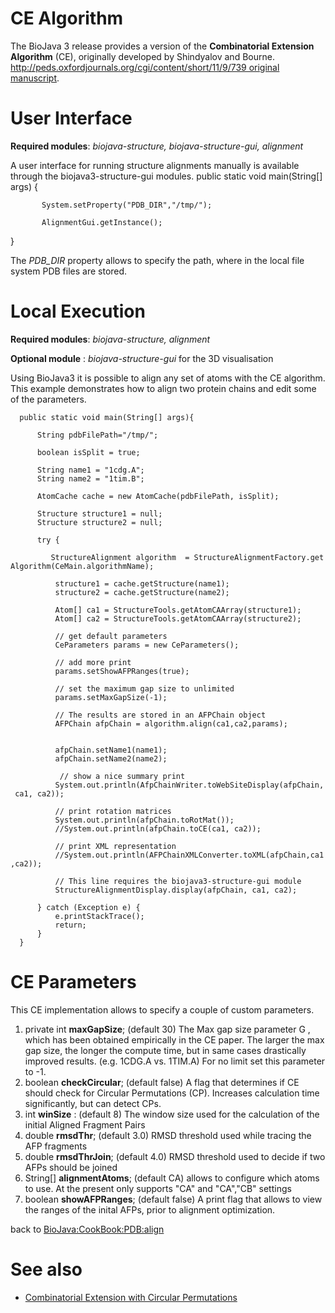 =CE Algorithm=

The BioJava 3 release provides a version of the '''Combinatorial Extension Algorithm''' (CE), originally developed by Shindyalov and Bourne.  [[http://peds.oxfordjournals.org/cgi/content/short/11/9/739 original manuscript]].

=User Interface=

'''Required modules''': ''biojava-structure, biojava-structure-gui, alignment''

A user interface for running structure alignments manually is available through the biojava3-structure-gui modules.
<java>
public static void main(String[] args) {
		System.setProperty("PDB_DIR","/tmp/");
	
		AlignmentGui.getInstance();
}
</java>

The ''PDB_DIR'' property allows to specify the path, where in the local file system PDB files are stored.

=Local Execution=

'''Required modules''': ''biojava-structure,  alignment''

'''Optional module''' : ''biojava-structure-gui'' for the 3D visualisation

Using BioJava3 it is possible to align any set of atoms with the CE algorithm. This example demonstrates how to align two protein chains and edit some of the parameters.

<java>

   public static void main(String[] args){
       
       String pdbFilePath="/tmp/";
       
       boolean isSplit = true;
            
       String name1 = "1cdg.A";
       String name2 = "1tim.B";
       
       AtomCache cache = new AtomCache(pdbFilePath, isSplit);
               
       Structure structure1 = null;
       Structure structure2 = null;

       try {

          StructureAlignment algorithm  = StructureAlignmentFactory.getAlgorithm(CeMain.algorithmName);
          
           structure1 = cache.getStructure(name1);
           structure2 = cache.getStructure(name2);
           
           Atom[] ca1 = StructureTools.getAtomCAArray(structure1);
           Atom[] ca2 = StructureTools.getAtomCAArray(structure2);
           
           // get default parameters
           CeParameters params = new CeParameters();
           
           // add more print
           params.setShowAFPRanges(true);
           
           // set the maximum gap size to unlimited 
           params.setMaxGapSize(-1);
           
           // The results are stored in an AFPChain object           
           AFPChain afpChain = algorithm.align(ca1,ca2,params);            

           afpChain.setName1(name1);
           afpChain.setName2(name2);

            // show a nice summary print
           System.out.println(AfpChainWriter.toWebSiteDisplay(afpChain, ca1, ca2));
           
           // print rotation matrices
           System.out.println(afpChain.toRotMat());
           //System.out.println(afpChain.toCE(ca1, ca2));
           
           // print XML representation
           //System.out.println(AFPChainXMLConverter.toXML(afpChain,ca1,ca2));
                        
           // This line requires the biojava3-structure-gui module   
           StructureAlignmentDisplay.display(afpChain, ca1, ca2);
           
       } catch (Exception e) {
           e.printStackTrace();
           return;
       }
   }


</java>

= CE Parameters =

This CE implementation allows to specify a couple of custom parameters.

#	private int '''maxGapSize''';  (default 30) The Max gap size parameter G , which has been obtained empirically in the CE paper. The larger the max gap size, the longer the compute time, but in same cases drastically improved results. (e.g. 1CDG.A vs. 1TIM.A) For no limit set this parameter to -1.
# 	boolean '''checkCircular'''; (default false) A flag that determines if CE should check for Circular Permutations (CP). Increases calculation time significantly, but can detect CPs.
# 	int '''winSize''' : (default 8) The window size used for the calculation of the initial Aligned Fragment Pairs
#	double '''rmsdThr'''; (default 3.0)  RMSD threshold used while tracing the AFP fragments
#	double '''rmsdThrJoin'''; (default 4.0) RMSD threshold used to decide if two AFPs should be joined
#	String[] '''alignmentAtoms'''; (default CA) allows to configure which atoms to use. At the present only supports "CA" and "CA","CB" settings
#     boolean '''showAFPRanges'''; (default false) A print flag that allows to view the ranges of the inital AFPs, prior to alignment optimization.

back to [[BioJava:CookBook:PDB:align]]

= See also =
* [[Combinatorial Extension with Circular Permutations]]